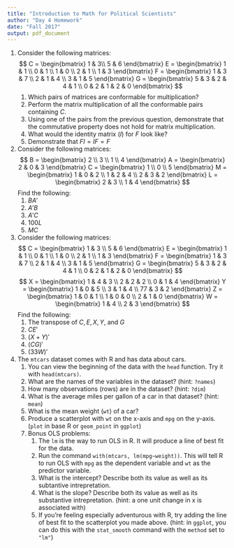 ```yaml
---
title: "Introduction to Math for Political Scientists"
author: "Day 4 Homework"
date: "Fall 2017"
output: pdf_document
---
```


1. Consider the following matrices:
$$
C = 
\begin{bmatrix}
1 & 3\\
5 & 6
\end{bmatrix}
E = 
\begin{bmatrix}
1 & 1 \\
0 & 1 \\
1 & 0 \\
2 & 1 \\
1 & 3 
\end{bmatrix}
F = 
\begin{bmatrix}
1 & 3 & 7 \\
2 & 1 & 4 \\
3 & 1 & 5
\end{bmatrix}
G = 
\begin{bmatrix}
5 & 3 & 2 & 4 & 1 \\
0 & 2 & 1 & 2 & 0 
\end{bmatrix}
$$
    1. Which pairs of matrices are conformable for multiplication?
    2. Perform the matrix multiplication of all the conformable pairs containing $C$.
    3. Using one of the pairs from the previous question, demonstrate that the commutative property does not hold for matrix multiplication.
    4. What would the identity matrix ($I$) for $F$ look like? 
    5. Demonstrate that $FI = IF = F$

2. Consider the following matrices: 
$$
B = 
\begin{bmatrix}
2 \\ 
3 \\
1 \\
4 
\end{bmatrix}
A = 
\begin{bmatrix}
2 & 0 & 3
\end{bmatrix}
C = 
\begin{bmatrix}
1 \\
0 \\
5
\end{bmatrix}
M = 
\begin{bmatrix}
1 & 0 & 2 \\
1 & 2 & 4 \\
2 & 3 & 2 
\end{bmatrix}
L = 
\begin{bmatrix}
2 & 3 \\
1 & 4
\end{bmatrix}
$$
Find the following:
    1. $BA'$
    2. $A'B$
    3. $A'C$
    4. $100L$
    5. $MC$

3. Consider the following matrices: 
$$
C = 
\begin{bmatrix}
1 & 3 \\
5 & 6
\end{bmatrix}
E = 
\begin{bmatrix}
1 & 1 \\
0 & 1 \\
1 & 0 \\
2 & 1 \\
1 & 3 
\end{bmatrix}
F = 
\begin{bmatrix}
1 & 3 & 7 \\
2 & 1 & 4 \\
3 & 1 & 5
\end{bmatrix}
G = 
\begin{bmatrix}
5 & 3 & 2 & 4 & 1 \\
0 & 2 & 1 & 2 & 0
\end{bmatrix}
$$
$$
X = 
\begin{bmatrix}
1 & 4 & 3 \\
2 & 2 & 2 \\
0 & 1 & 4
\end{bmatrix}
Y = 
\begin{bmatrix}
1 & 0 & 5 \\
3 & 1 & 4 \\
77 & 3 & 2 
\end{bmatrix}
Z = 
\begin{bmatrix}
1 & 0 & 1 \\
1 & 0 & 0 \\
2 & 1 & 0 
\end{bmatrix}
W = 
\begin{bmatrix}
1 & 4 \\
2 & 3
\end{bmatrix}
$$
Find the following: 
    1. The transpose of $C, E, X, Y$, and $G$
    2. $CE'$
    3. $(X + Y)'$
    4. $(CG)'$
    5. $(33W)'$

4. The `mtcars` dataset comes with R and has data about cars.
    1. You can view the beginning of the data with the `head` function. Try it with `head(mtcars)`. 
    1. What are the names of the variables in the dataset? (hint: `?names`)
    2. How many observations (rows) are in the dataset? (hint: `?dim`)
    3. What is the average miles per gallon of a car in that dataset? (hint: `mean`)
    4. What is the mean weight (`wt`) of a car?
    5. Produce a scatterplot with `wt` on the x-axis and `mpg` on the y-axis. (`plot` in base R or `geom_point` in `ggplot`)
    6. Bonus OLS problems:
        1. The `lm` is the way to run OLS in R. It will produce a line of best fit for the data. 
        2. Run the command `with(mtcars, lm(mpg~weight))`. This will tell R to run OLS with `mpg` as the dependent variable and `wt` as the predictor variable. 
        3. What is the intercept? Describe both its value as well as its subtantive intrepretation.
        4. What is the slope? Describe both its value as well as its substantive intrepretation. (hint: a one unit change in x is associated with\ldots)
        5. If you're feeling especially adventurous with R, try adding the line of best fit to the scatterplot you made above. (hint: in `ggplot`, you can do this with the `stat_smooth` command with the `method` set to `"lm"`)
        
